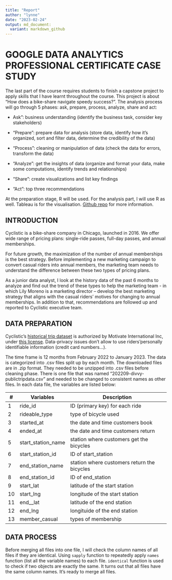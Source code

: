 ```yaml
---
title: "Report"
author: "lynne"
date: "2023-02-24"
output: md_document:
  variant: markdown_github
---
```


# GOOGLE DATA ANALYTICS PROFESSIONAL CERTIFICATE CASE STUDY

The last part of the course requires students to finish a capstone project to apply skills that I have learnt throughout the course. This project is about "How does a bike-share navigate speedy success?". The analysis process will go through 5 phases: ask, prepare, process, analyze, share and act:

-   Ask": business understanding (identify the business task, consider key stakeholders)

-   "Prepare": prepare data for analysis (store data, identify how it's organized, sort and filter data, determine the credibility of the data)

-   "Process": cleaning or manipulation of data (check the data for errors, transform the data)

-   "Analyze": get the insights of data (organize and format your data, make some computations, identify trends and relationships)

-   "Share": create visualizations and list key findings

-   "Act": top three recommendations

At the preparation stage, R will be used. For the analysis part, I will use R as well. Tableau is for the visualisation. [Github repo](https://github.com/lynnevo170701/case-study-1.git) for more information.

## INTRODUCTION

Cyclistic is a bike-share company in Chicago, launched in 2016. We offer wide range of pricing plans: single-ride passes, full-day passes, and annual memberships.

For future growth, the maximization of the number of annual memberships is the best strategy. Before implementing a new marketing campaign to convert casual riders into annual members, the marketing team needs to understand the difference between these two types of pricing plans.

As a junior data analyst, I look at the history data of the past 6 months to analyze and find out the trend of these types to help the marketing team - in which Lily Moreno is a marketing director -- develop the best marketing strategy that aligns with the casual riders' motives for changing to annual memberships. In addition to that, recommendations are followed up and reported to Cyclistic executive team.

## DATA PREPARATION

Cyclistic's [historical trip dataset](https://divvy-tripdata.s3.amazonaws.com/index.html) is authorized by Motivate International Inc, under [this license](https://ride.divvybikes.com/data-license-agreement). Data-privacy issues don't allow to use riders'personally identifiable information (credit card numbers...).

The time frame is 12 months from February 2022 to January 2023. The data is categorized into .csv files split up by each month. The downloaded files are in .zip format. They needed to be unzipped into .csv files before cleaning phase. There is one file that was named "202209-divvy-publictripdata.csv" and needed to be changed to consistent names as other files. In each data file, the variables are listed below:

| \#  | Variables          | Description                                 |
|-----|--------------------|---------------------------------------------|
| 1   | ride_id            | ID (primary key) for each ride              |
| 2   | rideable_type      | type of bicycle used                        |
| 3   | started_at         | the date and time customers book            |
| 4   | ended_at           | the date and time customers return          |
| 5   | start_station_name | station where customers get the bicycles    |
| 6   | start_station_id   | ID of start_station                         |
| 7   | end_station_name   | station where customers return the bicycles |
| 8   | end_station_id     | ID of end_station                           |
| 9   | start_lat          | latitude of the start station               |
| 10  | start_lng          | longitude of the start station              |
| 11  | end\_\_lat         | latitude of the end station                 |
| 12  | end_lng            | longituide of the end station               |
| 13  | member_casual      | types of membership                         |

## DATA PROCESS

Before merging all files into one file, I will check the column names of all files if they are identical. Using `sapply` function to repeatedly apply `names` function (list all the variable names) to each file. `identical` function is used to check if two objects are exactly the same. It turns out that all files have the same column names. It's ready to merge all files.

